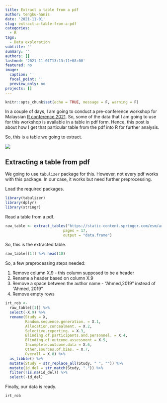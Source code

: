 ```yaml
---
title: Extract a table from a pdf
author: tengku-hanis
date: '2021-11-01'
slug: extract-a-table-from-a-pdf
categories:
  - R
tags:
  - Data exploration
subtitle: ''
summary: ''
authors: []
lastmod: '2021-11-01T13:13:11+08:00'
featured: no
image:
  caption: ''
  focal_point: ''
  preview_only: no
projects: []
---
```

```r
knitr::opts_chunk$set(echo = TRUE, message = F, warning = F)
```

In a couple of days, I am going to conduct a pre-conference workshop for Malaysian [R conference 2021](https://www.r-conference.com/). So, some of the data that I am going to use for this workshop is available in a table in pdf form. Hence, this post is about how I get that particular table from the pdf into R for further analysis.

So, this is a table we going to extract.

![](images/table.png)

## Extracting a table from pdf

We going to use `tabulizer` package for this. However, not every pdf works with this package. In our case, it works but need further preprocessing.

Load the required packages.

```r
library(tabulizer)
library(dplyr)
library(stringr)
```

Read a table from a pdf.

```r
raw_table <- extract_tables("https://static-content.springer.com/esm/art%3A10.1038%2Fs41440-021-00720-3/MediaObjects/41440_2021_720_MOESM1_ESM.pdf", 
                          pages = 17, 
                          output = "data.frame")
```

So, this is the extracted table.

```r
raw_table[[1]] %>% head(10)
```

So, a few preprocessing steps needed:

1.  Remove column X.9 - this column supposed to be a header
2.  Rename a header based on column X.9
3.  Remove a space between the author name - "Ahmed,2019" instead of "Ahmed, 2019"
4.  Remove empty rows

```r
irt_rob <- 
  raw_table[[1]] %>% 
  select(-X.9) %>%  
  rename(Study = X, 
         Random.sequence.generation. = X.1, 
         Allocation.concealment. = X.2,
         Selective.reporting. = X.3,
         Blinding.of.participants.and.personnel. = X.4, 
         Blinding.of.outcome.assessment = X.5, 
         Incomplete.outcome.data = X.6, 
         Other.sources.of.bias. = X.7, 
         Overall = X.8) %>% 
  as_tibble() %>% 
  mutate(Study = str_replace_all(Study, " ", "")) %>% 
  mutate(id_del = str_match(Study, ".")) %>% 
  filter(!is.na(id_del)) %>% 
  select(-id_del)
```

Finally, our data is ready.

```r
irt_rob
```

